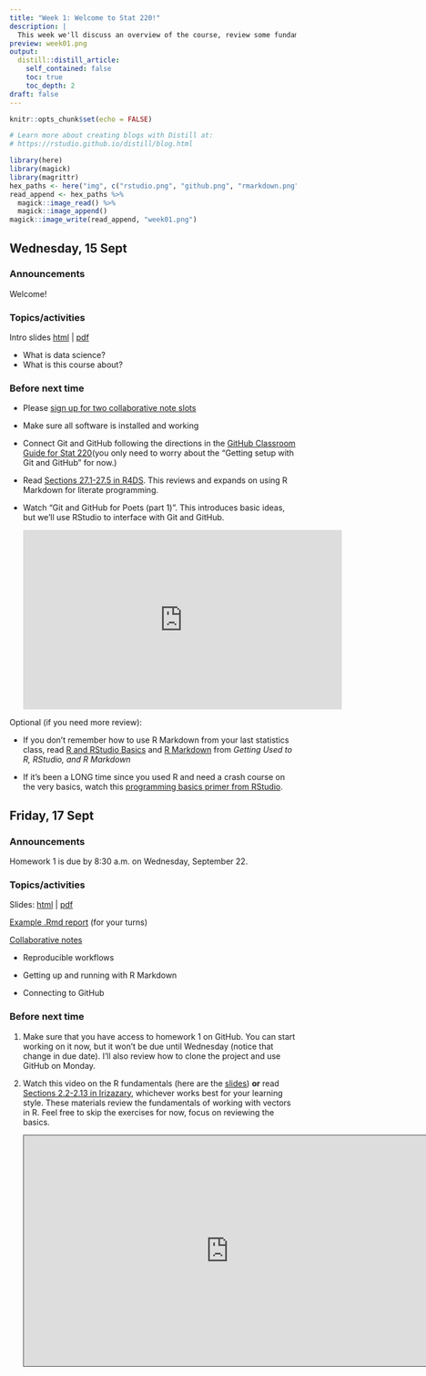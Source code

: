 ```yaml
---
title: "Week 1: Welcome to Stat 220!"
description: |
  This week we'll discuss an overview of the course, review some fundamental concepts about R, and get up and running with some new reproducibility tools.
preview: week01.png
output:
  distill::distill_article:
    self_contained: false
    toc: true
    toc_depth: 2
draft: false
---
```


```r
knitr::opts_chunk$set(echo = FALSE)

# Learn more about creating blogs with Distill at:
# https://rstudio.github.io/distill/blog.html

library(here)
library(magick)
library(magrittr)
hex_paths <- here("img", c("rstudio.png", "github.png", "rmarkdown.png"))
read_append <- hex_paths %>%
  magick::image_read() %>%
  magick::image_append()
magick::image_write(read_append, "week01.png")
```

## Wednesday, 15 Sept

### Announcements

Welcome!

### Topics/activities

Intro slides [html](https://stat220-fa21.github.io/class_materials/slides/01-intro) | [pdf](https://stat220-fa21.github.io/class_materials/slides/01-intro.pdf)


- What is data science?
- What is this course about?


### Before next time

- Please [sign up for two collaborative note slots](https://docs.google.com/document/d/1xjLpsYCh0u9n-Hm7T_z2F3Kb_qo7MgnGtSB8HaFaamk/edit?usp=sharing)

- Make sure all software is installed and working

- Connect Git and GitHub following the directions in the [GitHub Classroom Guide for Stat 220](https://stat220-fa21.github.io/github_stat220.html)(you only need to worry about the "Getting setup with Git and GitHub" for now.)

- Read [Sections 27.1-27.5 in R4DS](https://r4ds.had.co.nz/r-markdown.html#r-markdown). This reviews and expands on using R Markdown for literate programming. 

- Watch "Git and GitHub for Poets (part 1)". This introduces 
basic ideas, but we'll use RStudio to interface with Git and GitHub.

    <iframe width="560" height="315" src="https://www.youtube.com/embed/BCQHnlnPusY" title="YouTube video player" frameborder="0" allow="accelerometer; autoplay; clipboard-write; encrypted-media; gyroscope; picture-in-picture" allowfullscreen></iframe>

Optional (if you need more review):

- If you don't remember how to use R Markdown from your last statistics class, read [R and RStudio Basics](https://ismayc.github.io/rbasics-book/3-rstudiobasics.html) and [R Markdown](https://ismayc.github.io/rbasics-book/4-rmarkdown.html) from *Getting Used to R, RStudio, and R Markdown*

- If it's been a LONG time since you used R and need a crash course on the very basics, watch this [programming basics primer from RStudio](https://rstudio.cloud/learn/primers/1.2).


## Friday, 17 Sept

### Announcements

Homework 1 is due by 8:30 a.m. on Wednesday, September 22.

### Topics/activities

Slides: [html](https://stat220-fa21.github.io/class_materials/slides/02-rmarkdown-github) | [pdf](https://stat220-fa21.github.io/class_materials/slides/02-rmarkdown-github.pdf)

[Example .Rmd report](https://github.com/stat220-fa21/01-rmarkdown-example) (for your turns)

[Collaborative notes](https://docs.google.com/document/d/1JrWib_6Tkrct4BB2FESZ0mNvLrXydcnSXv7Pug1Nqjw/edit?usp=sharing)

- Reproducible workflows

- Getting up and running with R Markdown

- Connecting to GitHub



### Before next time

1. Make sure that you have access to  homework 1 on GitHub. You can start working on it now, but it won't be due until Wednesday (notice that change in due date). I'll also review how to clone the project and use GitHub on Monday.

1. Watch this video on the R fundamentals (here are the [slides](https://stat220-fa21.github.io/class_materials/slides/03-basics.pdf)) **or** read [Sections 2.2-2.13 in Irizazary](https://rafalab.github.io/dsbook/r-basics.html#the-very-basics), whichever works best for your learning style. These materials review the fundamentals of working with vectors in R. Feel free to skip the exercises for now, focus on reviewing the basics.

    <iframe src="https://carleton.hosted.panopto.com/Panopto/Pages/Embed.aspx?id=b9c7fff0-7c5e-4a6b-abb9-ada500fde02e&autoplay=false&offerviewer=true&showtitle=false&showbrand=true&captions=false&interactivity=all" height="405" width="720" style="border: 1px solid #464646;" allowfullscreen allow="autoplay"></iframe>

